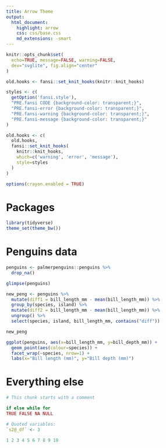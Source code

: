 ```yaml
---
title: Arrow Theme
output:
  html_document:
    highlight: arrow
    css: css/base.css
    md_extensions: -smart
---
```


```r
knitr::opts_chunk$set(
  echo=TRUE, message=FALSE, warning=FALSE,
  dev="svglite", fig.align="center"
)

old.hooks <- fansi::set_knit_hooks(knitr::knit_hooks)

styles <- c(
  getOption('fansi.style'),
  "PRE.fansi CODE {background-color: transparent;}",
  "PRE.fansi-error {background-color: transparent;}",
  "PRE.fansi-warning {background-color: transparent;}",
  "PRE.fansi-message {background-color: transparent;}"
)

old.hooks <- c(
  old.hooks,
  fansi::set_knit_hooks(
    knitr::knit_hooks,
    which=c('warning', 'error', 'message'),
    style=styles
  )
)

options(crayon.enabled = TRUE)
```

# Packages

```r
library(tidyverse)
theme_set(theme_bw())
```

# Penguins data

```r
penguins <- palmerpenguins::penguins %>%
  drop_na()

glimpse(penguins)
```

```r
new_peng <- penguins %>%
  mutate(diff1 = bill_length_mm - mean(bill_length_mm)) %>%
  group_by(species, island) %>%
  mutate(diff2 = bill_length_mm - mean(bill_length_mm)) %>%
  ungroup() %>%
  select(species, island, bill_length_mm, contains("diff"))

new_peng
```

```r
ggplot(penguins, aes(x=bill_length_mm, y=bill_depth_mm)) +
  geom_point(aes(colour=species)) +
  facet_wrap(~species, nrow=1) +
  labs(x="Bill length (mm)", y="Bill depth (mm)")
```

# Everything else

```r
# This chunk starts with a comment

if else while for 
TRUE FALSE NA NULL

# Quoted variables:
`s2@_df` <- 3

1 2 3 4 5 6 7 8 9 10
```
